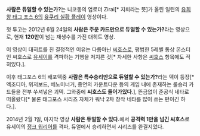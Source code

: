 '''사람은 듀얼할 수 있는가?'''는 니코동의 업로더 Zirai[* 지뢰라는 뜻]가 올린 일련의 [[유희왕 태그 포스|유희왕 태그 포스  6]]의 [[윳쿠리 실황 플레이]] 영상이다.

첫 투고는 2012년 6월 24일의 '''사람은 주운 카드만으로 듀얼할 수 있는가?'''라는 영상으로, 현재 '''120만'''이 넘는 재생수를 가진 대히트 영상.

이 영상이 대히트를 친 결정적인 이유는 다름아닌 [[씨호스]]로, 평범한 5레벨 통상 몬스터인 씨호스로 [[후도 유세이|유세이]]를 격파하는 기행을 저지른 것[* 자세한 사항은 [[씨호스]] 항목에도 적혀있다.].

이후 태그포스 6의 배포덱중 '''사람은 특수승리만으로 듀얼할 수 있는가?'''라는 덱이 등장[* 엑조디아, 위저보드, 베노미너거, 종언의 카운트다운 등의 게임 내에 존재하는 룰승리 카드들을 전부 쑤셔넣은 괴덱. 그와중에 '''씨호스도 들어가있다'''.], 뜬금없이 준공식 네타로 떠올랐다[* 물론 태그포스 시리즈 자체가 워낙 2차 창작 네타를 많이 쓰는 편이긴 하다.].

2014년 2월 1일, 마지막 영상 '''사람은 듀얼할 수 있다.'''에서 '''공격력 1만을 넘긴 씨호스'''로 유세이의 [[정크 워리어]]를 격파, 듀얼에서 승리하면서 시리즈를 완결지었다.

